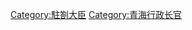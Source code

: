 {{Catnav|頁面分類|...|元明清|清朝|清朝官制|駐劄大臣}}
{{catmore}}

[[Category:駐劄大臣|Category:駐劄大臣]]
[[Category:青海行政长官|Category:青海行政长官]]